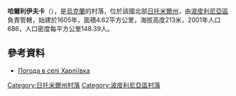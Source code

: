{{coord|49|56|14|N|29|19|3|E|scale:30000|display=title}}

'''哈爾利伊夫卡'''（{{lang-uk|Харліївка}}），是[[烏克蘭|烏克蘭]]的村落，位於該國北部[[日托米爾州|日托米爾州]]，由[[波皮利尼亞區|波皮利尼亞區]]負責管轄，始建於1605年，面積4.62平方公里，海拔高度213米，2001年人口686，人口密度每平方公里148.39人。

==參考資料==
* [http://weather.in.ua/ua/zhitomirskaja/27257 Погода в селі Харліївка]{{Wayback|url=http://weather.in.ua/ua/zhitomirskaja/27257 |date=20111219120429 }}

{{DEFAULTSORT:Харліївка}}
[[Category:日托米爾州村落|Category:日托米爾州村落]]
[[Category:波皮利尼亞區村落|Category:波皮利尼亞區村落]]


{{Zhytomyr-geo-stub}}